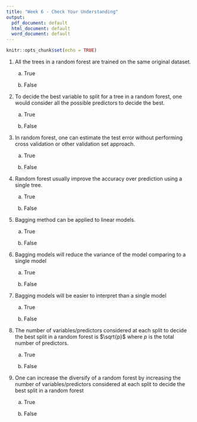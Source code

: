 ```yaml
---
title: "Week 6 - Check Your Understanding"
output:
  pdf_document: default
  html_document: default
  word_document: default
---
```


```r
knitr::opts_chunk$set(echo = TRUE)
```

1. All the trees in a random forest are trained on the same original dataset. 
    
    a. True
    
    b. False
    
2. To decide the best variable to split for a tree in a random forest, one would consider all the possible predictors to decide the best. 

    a. True
    
    b. False

3. In random forest, one can estimate the test error without performing cross validation or other validation set approach.
    
    a. True
    
    b. False

4. Random forest usually improve the accuracy over prediction using a single tree.
    
    a. True
    
    b. False

5. Bagging method can be applied to linear models.
    
    a. True
    
    b. False

6. Bagging models will reduce the variance of the model comparing to a single model
    
    a. True
    
    b. False

7. Bagging models will be easier to interpret than a single model

    a. True
    
    b. False

8. The number of variables/predictors considered at each split to decide the best split in a random forest is $\sqrt{p}$ where $p$ is the total number of predictors. 

    a. True
    
    b. False
    

9. One can increase the diversify of a random forest by increasing the number of variables/predictors considered at each split to decide the best split in a random forest

    a. True
    
    b. False
    